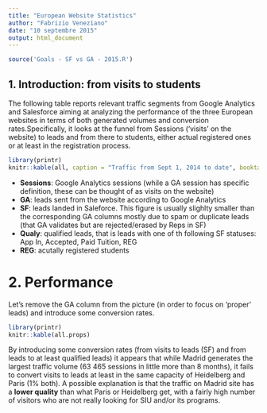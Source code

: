 ```yaml
---
title: "European Website Statistics"
author: "Fabrizio Veneziano"
date: "10 septembre 2015"
output: html_document
---
```




```r

source('Goals - SF vs GA - 2015.R')


```

## 1. Introduction: from visits to students

The following table reports relevant traffic segments from Google Analytics and Salesforce aiming at analyzing the performance of the three European websites in terms of both generated volumes and conversion rates.Specifically, it looks at the funnel from Sessions ('visits' on the website) to leads and from there to students, either actual registered ones or at least in the registration process.
  
    
    

```r
library(printr)
knitr::kable(all, caption = "Traffic from Sept 1, 2014 to date", booktabs=TRUE)

```

- **Sessions**: Google Analytics sessions (while a GA session has specific definition, these can be thought of as visits on the website)
- **GA**: leads sent from the website according to Google Analytics
- **SF**: leads landed in Saleforce. This figure is usually slighlty smaller than the corresponding GA columns mostly due to spam or duplicate leads (that GA validates but are rejected/erased by Reps in SF)
- **Qualy**: qualified leads, that is leads with one of th following SF statuses: App In, Accepted, Paid Tuition, REG
- **REG**: acutally registered students


# 2. Performance  

Let's remove the GA column from the picture (in order to focus on 'proper' leads) and introduce some conversion rates.  
  
  

```r
library(printr)
knitr::kable(all.props)

```
  
  
  
By introducing some conversion rates (from visits to leads (SF) and from leads to at least qualified leads) it appears that while Madrid generates the largest traffic volume (63 465 sessions in little more than 8 months), it fails to convert visits to leads at least in the same capacity of Heidelberg and Paris (1% both). A possible explanation is that the traffic on Madrid site has a **lower quality** than what Paris or Heidelberg get, with a fairly high number of visitors who are not really looking for SIU and/or its programs.  


